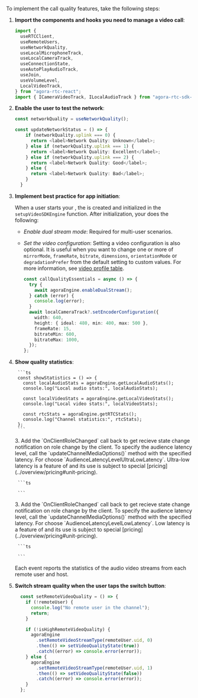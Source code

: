 <PlatformWrapper platform="react-js">


To implement the call quality features, take the following steps:

1. **Import the components and hooks you need to manage a video call**:

    ```typescript
    import {
      useRTCClient,
      useRemoteUsers,
      useNetworkQuality,
      useLocalMicrophoneTrack,
      useLocalCameraTrack,
      useConnectionState,
      useAutoPlayAudioTrack,
      useJoin,
      useVolumeLevel,
      LocalVideoTrack,
    } from "agora-rtc-react";
    import { ICameraVideoTrack, ILocalAudioTrack } from "agora-rtc-sdk-ng";
    ```

1. **Enable the user to test the network**:

    ```ts
    const networkQuality = useNetworkQuality();

    const updateNetworkStatus = () => {
        if (networkQuality.uplink === 0) {
          return <label>Network Quality: Unknown</label>;
        } else if (networkQuality.uplink === 1) {
          return <label>Network Quality: Excellent</label>;
        } else if (networkQuality.uplink === 2) {
          return <label>Network Quality: Good</label>;
        } else {
          return <label>Network Quality: Bad</label>;
        }
      }
    ```

1. **Implement best practice for app initiation**:

    When a user starts your <Vpl k="CLIENT" />, the <Vg k="ENGINE" /> is created and initialized in the `setupVideoSDKEngine` function. After initialization, your <Vpl k="CLIENT" /> does the following:

    * _Enable dual stream mode_: Required for multi-user scenarios.
    * _Set the video configuration_: Setting a video configuration is also optional. It is useful when you want to
    change one or more of `mirrorMode`, `frameRate`, `bitrate`, `dimensions`, `orientationMode` or `degradationPrefer` from the default setting to custom values.
       For more information, see  [video profile table](#video-profile-table).

        ```ts
        const callQualityEssentials = async () => {
          try {
            await agoraEngine.enableDualStream();
          } catch (error) {
            console.log(error);
          }
          await localCameraTrack?.setEncoderConfiguration({
            width: 640,
            height: { ideal: 480, min: 400, max: 500 },
            frameRate: 15,
            bitrateMin: 600,
            bitrateMax: 1000,
          });
        };
        ```

1. **Show quality statistics**:

        ```ts
        const showStatistics = () => {
          const localAudioStats = agoraEngine.getLocalAudioStats();
          console.log("Local audio stats:", localAudioStats);

          const localVideoStats = agoraEngine.getLocalVideoStats();
          console.log("Local video stats:", localVideoStats);

          const rtcStats = agoraEngine.getRTCStats();
          console.log("Channel statistics:", rtcStats);
        };
        ```


    <ProductWrapper product="interactive-live-streaming">
    3. Add the `OnClientRoleChanged` call back to get recieve state change notification on role change by the client. To specify the audience latency level, call the `updateChannelMediaOptions()` method with the specified latency. For <Vg k="ILS" /> choose `AudienceLatencyLevelUltraLowLatency`. Ultra-low latency is a feature of <Vg k="ILS" /> and its use is subject to special [pricing](../overview/pricing#unit-pricing).

        ```ts

        ```
    </ProductWrapper>
    <ProductWrapper product="broadcast-streaming">
    3. Add the `OnClientRoleChanged` call back to get recieve state change notification on role change by the client. To specify the audience latency level, call the `updateChannelMediaOptions()` method with the specified latency. For <Vg k="BS" /> choose `AudienceLatencyLevelLowLatency`. Low latency is a feature of <Vg k="BS" /> and its use is subject to special [pricing](../overview/pricing#unit-pricing).

        ```ts

        ```
    </ProductWrapper>

    Each event reports the statistics of the audio video streams from each remote user and host.

1. **Switch stream quality when the user taps the switch button**:

    ```ts
      const setRemoteVideoQuality = () => {
        if (!remoteUser) {
          console.log("No remote user in the channel");
          return;
        }

        if (!isHighRemoteVideoQuality) {
          agoraEngine
            .setRemoteVideoStreamType(remoteUser.uid, 0)
            .then(() => setVideoQualityState(true))
            .catch((error) => console.error(error));
        } else {
          agoraEngine
            .setRemoteVideoStreamType(remoteUser.uid, 1)
            .then(() => setVideoQualityState(false))
            .catch((error) => console.error(error));
        }
      };
    ```


</PlatformWrapper>